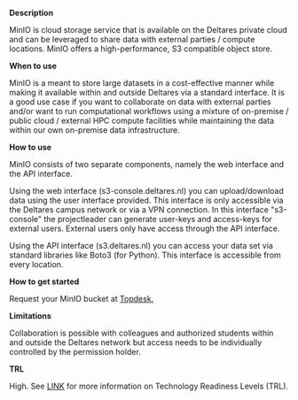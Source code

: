 **Description**

MinIO is cloud storage service that is available on the Deltares private cloud and can be leveraged to share data with external parties / compute locations. MinIO offers a high-performance, S3 compatible object store.

**When to use**

MinIO is a meant to store large datasets in a cost-effective manner while making it available within and outside Deltares via a standard interface. It is a good use case if you want to collaborate on data with external parties and/or want to run computational workflows using a mixture of on-premise / public cloud / external HPC compute facilities while maintaining the data within our own on-premise data infrastructure.

**How to use**

MinIO consists of two separate components, namely the web interface and the API interface.

Using the web interface (s3-console.deltares.nl) you can upload/download data using the user interface provided. This interface is only accessible via the Deltares campus network or via a VPN connection. In this interface "s3-console" the projectleader can generate user-keys and access-keys for external users. External users only have access through the API interface.

Using the API interface (s3.deltares.nl) you can access your data set via standard libraries like Boto3 (for Python). This interface is accessible from every location.

**How to get started**

Request your MinIO bucket at [Topdesk.](https://deltares.topdesk.net/tas/public/ssp/content/serviceflow?unid=91e77cf9cca6476abe18d141858c0a61&openedFromService=true)

**Limitations**

Collaboration is possible with colleagues and authorized students within and outside the Deltares network but access needs to be individually controlled by the permission holder.

**TRL**

High. See [LINK](/storage-finder/trl)  for more information on Technology Readiness Levels (TRL).

